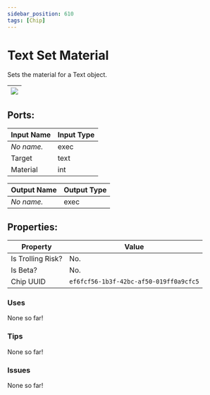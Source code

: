 ```yaml
---
sidebar_position: 610
tags: [Chip]
---
```


# Text Set Material


Sets the material for a Text object.

| ![](https://images-ext-2.discordapp.net/external/MPmIaQzlEPmgGWlgi-WxBBXt0Bjv_zWPkg1y1f_sy3s/https/www.recroomcircuits.com/image/circuit/absolute-value?width=206&height=108) |
|-----|

## Ports:

| Input Name | Input Type |
|-----------|-----------|
| *No name.* | exec |
| Target | text |
| Material | int |

| Output Name | Output Type |
|-----------|-----------|
| *No name.* | exec |

## Properties:

| Property  | Value |
|-------------------|-----------|
| Is Trolling Risk? | No. |
| Is Beta? | No. |
| Chip UUID | `ef6fcf56-1b3f-42bc-af50-019ff0a9cfc5` |

### Uses

None so far!

### Tips

None so far!

### Issues

None so far!